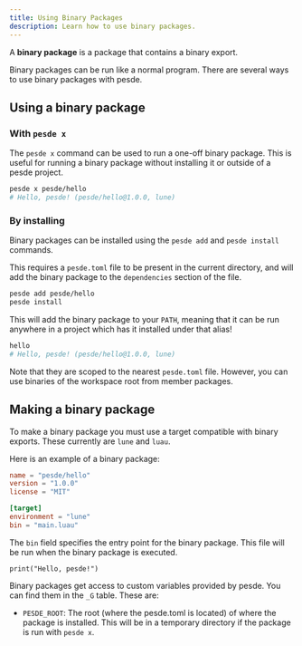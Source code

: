 ```yaml
---
title: Using Binary Packages
description: Learn how to use binary packages.
---
```


A **binary package** is a package that contains a binary export.

Binary packages can be run like a normal program. There are several ways to use
binary packages with pesde.

## Using a binary package

### With `pesde x`

The `pesde x` command can be used to run a one-off binary package. This is
useful for running a binary package without installing it or outside of a pesde
project.

```sh
pesde x pesde/hello
# Hello, pesde! (pesde/hello@1.0.0, lune)
```

### By installing

Binary packages can be installed using the `pesde add` and `pesde install`
commands.

This requires a `pesde.toml` file to be present in the current directory, and
will add the binary package to the `dependencies` section of the file.

```sh
pesde add pesde/hello
pesde install
```

This will add the binary package to your `PATH`, meaning that it can be run
anywhere in a project which has it installed under that alias!

```sh
hello
# Hello, pesde! (pesde/hello@1.0.0, lune)
```

Note that they are scoped to the nearest `pesde.toml` file. However, you can use
binaries of the workspace root from member packages.

## Making a binary package

To make a binary package you must use a target compatible with binary exports.
These currently are `lune` and `luau`.

Here is an example of a binary package:

```toml title="pesde.toml"
name = "pesde/hello"
version = "1.0.0"
license = "MIT"

[target]
environment = "lune"
bin = "main.luau"
```

The `bin` field specifies the entry point for the binary package. This file
will be run when the binary package is executed.

```luau title="main.luau"
print("Hello, pesde!")
```

Binary packages get access to custom variables provided by pesde. You can find
them in the `_G` table. These are:

- `PESDE_ROOT`: The root (where the pesde.toml is located) of where the package is
  installed. This will be in a temporary directory if the package is run with
  `pesde x`.
